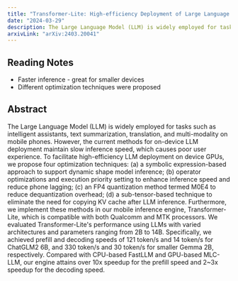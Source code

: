 ```yaml
---
title: "Transformer-Lite: High-efficiency Deployment of Large Language Models on Mobile Phone GPUs"
date: "2024-03-29"
description: The Large Language Model (LLM) is widely employed for tasks such as intelligent assistants text summarization, translation, and multi-modality on mobile phones.
arxivLink: "arXiv:2403.20041"
---
```


## Reading Notes

- Faster inference - great for smaller devices
- Different optimization techniques were proposed

## Abstract

The Large Language Model (LLM) is widely employed for tasks such as intelligent assistants, text summarization, translation, and multi-modality on mobile phones. However, the current methods for on-device LLM deployment maintain slow inference speed, which causes poor user experience. To facilitate high-efficiency LLM deployment on device GPUs, we propose four optimization techniques: (a) a symbolic expression-based approach to support dynamic shape model inference; (b) operator optimizations and execution priority setting to enhance inference speed and reduce phone lagging; (c) an FP4 quantization method termed M0E4 to reduce dequantization overhead; (d) a sub-tensor-based technique to eliminate the need for copying KV cache after LLM inference. Furthermore, we implement these methods in our mobile inference engine, Transformer-Lite, which is compatible with both Qualcomm and MTK processors. We evaluated Transformer-Lite's performance using LLMs with varied architectures and parameters ranging from 2B to 14B. Specifically, we achieved prefill and decoding speeds of 121 token/s and 14 token/s for ChatGLM2 6B, and 330 token/s and 30 token/s for smaller Gemma 2B, respectively. Compared with CPU-based FastLLM and GPU-based MLC-LLM, our engine attains over 10x speedup for the prefill speed and 2~3x speedup for the decoding speed.

<PaperButtonGroup />
